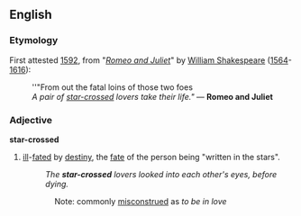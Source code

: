 {{wikipedia}}

==English==
===Etymology===
First attested [[w:1592|1592]], from "''[[w:Romeo and Juliet|Romeo and Juliet]]''" by [[w:William Shakespeare|William Shakespeare]] ([[w:1564|1564]]-[[w:1616|1616]]):
:''"From out the fatal loins of those two foes
:''A pair of [[star-crossed]] lovers take their life."'' &mdash; '''Romeo and Juliet'''

===Adjective===
'''star-crossed'''
#[[ill]]-[[fated]] by [[destiny]], the [[fate]] of the person being "written in the stars".
#:''The '''star-crossed''' lovers looked into each other's eyes, before dying.''
::Note: commonly [[misconstrued]] as ''to be in love''